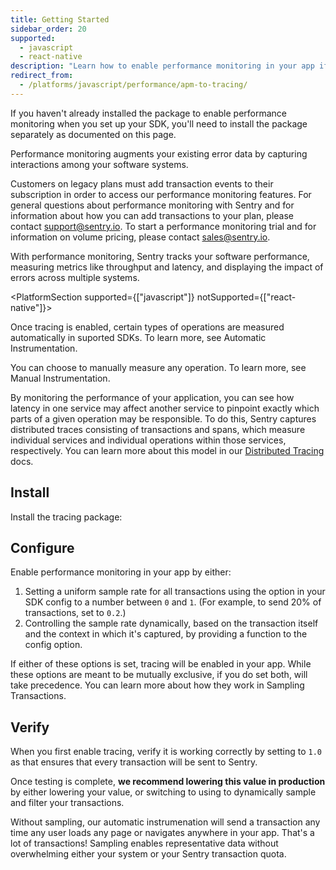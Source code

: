 ```yaml
---
title: Getting Started
sidebar_order: 20
supported:
  - javascript
  - react-native
description: "Learn how to enable performance monitoring in your app if it is not already set up."
redirect_from:
  - /platforms/javascript/performance/apm-to-tracing/
---
```


<Note>

If you haven't already installed the package to enable performance monitoring when you set up your SDK, you'll need to install the package separately as documented on this page.

</Note>

Performance monitoring augments your existing error data by capturing interactions among your software systems.

<Alert>

Customers on legacy plans must add transaction events to their subscription in order to access our performance monitoring features. For general questions about performance monitoring with Sentry and for information about how you can add transactions to your plan, please contact [support@sentry.io](mailto:support@sentry.io). To start a performance monitoring trial and for information on volume pricing, please contact [sales@sentry.io](mailto:sales@sentry.io).

</Alert>

With performance monitoring, Sentry tracks your software performance, measuring metrics like throughput and latency, and displaying the impact of errors across multiple systems.

<PlatformSection supported={["javascript"]} notSupported={["react-native"]}>

Once tracing is enabled, certain types of operations are measured automatically in suported SDKs. To learn more, see <PlatformLink to="/performance/capturing/automatic/">Automatic Instrumentation</PlatformLink>.

</PlatformSection>

You can choose to manually measure any operation. To learn more, see <PlatformLink to="/performance/capturing/manual/">Manual Instrumentation</PlatformLink>.


By monitoring the performance of your application, you can see how latency in one service may affect another service to pinpoint exactly which parts of a given operation may be responsible. To do this, Sentry captures distributed traces consisting of transactions and spans, which measure individual services and individual operations within those services, respectively. You can learn more about this model in our [Distributed Tracing](/product/performance/distributed-tracing/) docs.

## Install

Install the tracing package:

<PlatformContent includePath="performance/install-tracing-package" />

## Configure

Enable performance monitoring in your app by either:

1. Setting a uniform sample rate for all transactions using the <PlatformIdentifier name="traces-sample-rate" /> option in your SDK config to a number between `0` and `1`. (For example, to send 20% of transactions, set <PlatformIdentifier name="traces-sample-rate" /> to `0.2`.)
2. Controlling the sample rate dynamically, based on the transaction itself and the context in which it's captured, by providing a function to the <PlatformIdentifier name="traces-sampler" /> config option.

<PlatformContent includePath="performance/configure-tracing-package" />

If either of these options is set, tracing will be enabled in your app. While these options are meant to be mutually exclusive, if you do set both, <PlatformIdentifier name="traces-sampler" /> will take precedence. You can learn more about how they work in <PlatformLink to="/performance/sampling/">Sampling Transactions</PlatformLink>.

## Verify

When you first enable tracing, verify it is working correctly by setting <PlatformIdentifier name="traces-sample-rate" /> to `1.0` as that ensures that every transaction will be sent to Sentry.

Once testing is complete, **we recommend lowering this value in production** by either lowering your <PlatformIdentifier name="traces-sample-rate" /> value, or switching to using <PlatformIdentifier name="traces-sampler" /> to dynamically sample and filter your transactions.

Without sampling, our automatic instrumenation will send a transaction any time any user loads any page or navigates anywhere in your app. That's a lot of transactions! Sampling enables representative data without overwhelming either your system or your Sentry transaction quota.
